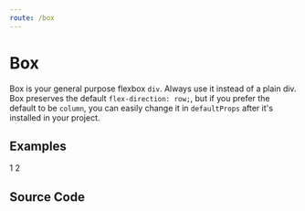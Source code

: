 ```yaml
---
route: /box
---
```



# Box

Box is your general purpose flexbox `div`. Always use it instead of a plain div. Box preserves the default `flex-direction: row;`, but if you prefer the default to be `column`, you can easily change it in `defaultProps` after it's installed in your project.

## Examples

<Playground>
  <Box border={1}>
    <Box width="2rem" height="2rem" bg="green.4" m={2}>
      1
    </Box>
    <Box width="2rem" height="2rem" bg="blue.4" m={2}>
      2
    </Box>
  </Box>
</Playground>

## Source Code

<Source />
